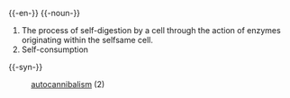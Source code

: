 {{wikipedia}}
{{-en-}}
{{-noun-}}
#The process of self-digestion by a cell through the action of enzymes originating within the selfsame cell.
#Self-consumption

{{-syn-}}
:[[autocannibalism]] (2)